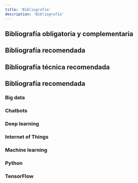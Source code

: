 ```yaml
---
title: 'Bibliografía'
description: 'Bibliografía'
---
```


## Bibliografía obligatoria y complementaria

## Bibliografía recomendada

## Bibliografía técnica recomendada

## Bibliografía recomendada

### Big data

### Chatbots

### Deep learning

### Internet of Things

### Machine learning

### Python

### TensorFlow



